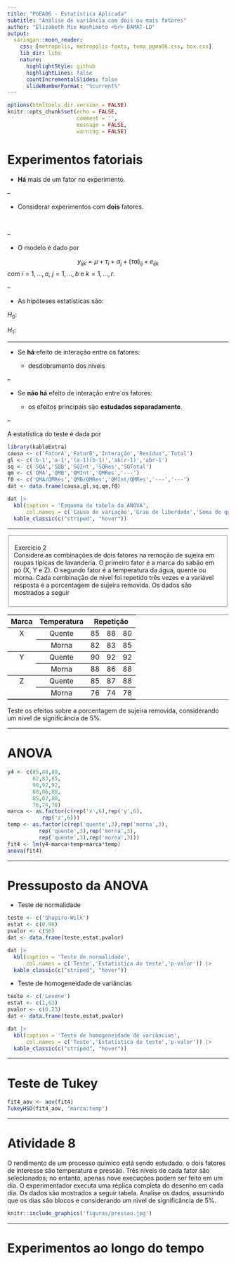 ```yaml
---
title: "PGEA06 - Estatística Aplicada"
subtitle: "Análise de variância com dois ou mais fatores" 
author: "Elizabeth Mie Hashimoto <br> DAMAT-LD"
output:
  xaringan::moon_reader:
    css: [metropolis, metropolis-fonts, tema_pgea06.css, box.css]
    lib_dir: libs
    nature:
      highlightStyle: github
      highlightLines: false
      countIncrementalSlides: false
      slideNumberFormat: "%current%"
---
```


```r
options(htmltools.dir.version = FALSE)
knitr::opts_chunk$set(echo = FALSE, 
                      comment = '',
                      message = FALSE,
                      warning = FALSE)
```
<style> 
#caixa {
  border: 1px solid;
  padding: 10px;
  box-shadow: 5px 10px blue;
}
div {
  text-align: justify;
  text-justify: inter-word;
}
</style>

# Experimentos fatoriais

- **Há** mais de um fator no experimento.

--

- Considerar experimentos com **dois** fatores. 

<br>

--

- O modelo é dado por

$$y_{ijk}=\mu+\tau_i+\alpha_j+(\tau\alpha)_{ij}+e_{ijk}$$
com $i=1,\ldots,a$, $j=1,\ldots,b$ e $k=1,\ldots,r$.

--

- As hipóteses estatísticas são:

$H_0$:

$H_1$:

---

- Se **há** efeito de interação entre os fatores:

  - desdobramento dos níveis

--
  
- Se **não há** efeito de interação entre os fatores:

  - os efeitos principais são **estudados separadamente**.
  
--

A estatística do teste é dada por

```r
library(kableExtra)
causa <- c('FatorA','FatorB','Interação','Resíduo','Total')
gl <- c('b-1','a-1','(a-1)(b-1)','ab(r-1)','abr-1')
sq <- c('SQA','SQB','SQInt','SQRes','SQTotal')
qm <- c('QMA','QMB','QMInt','QMRes','---')
f0 <- c('QMA/QMRes','QMB/QMRes','QMInt/QMRes','---','---')
dat <- data.frame(causa,gl,sq,qm,f0)

dat |> 
  kbl(caption = 'Esquema da tabela da ANOVA',
      col.names = c('Causa de variação','Grau de liberdade','Soma de quadrados','Quadrado médio','f0')) |> 
  kable_classic(c("striped", "hover"))
```

---

<fieldset class="fldsetexample-class">
  <legend class="legendexample-class">
    Exercício 2
  </legend>
  Considere as combinações de dois fatores na remoção de sujeira em roupas típicas de lavanderia. O primeiro fator é a marca do sabão em pó (X, Y e Z). O segundo fator é a temperatura da água, quente ou morna. Cada combinação de nível foi repetido três vezes e a variável resposta é a porcentagem de sujeira removida. Os dados são mostrados a seguir
  
</fieldset>

<table frame="hsides" rules="rows" width="400" align="center">
    <tbody>
        <tr style="text-align: center;">
            <th colspan="1">Marca</th>
            <th colspan="1">Temperatura</th>
            <th colspan="3">Repetição</th>
        </tr>
        <tr style="text-align: center;">
            <td>X</td>
            <td>Quente</td>
            <td>85</td>
            <td>88</td>
            <td>80</td>
        </tr>
        <tr style="text-align: center;">
            <td style="border-top-style: hidden;"> </td>
            <td>Morna</td>
            <td>82</td>
            <td>83</td>
            <td>85</td>
        </tr>
        <tr style="text-align: center;">
            <td>Y</td>
            <td>Quente</td>
            <td>90</td>
            <td>92</td>
            <td>92</td>
        </tr>
        <tr style="text-align: center;">
            <td style="border-top-style: hidden;"> </td>
            <td>Morna</td>
            <td>88</td>
            <td>86</td>
            <td>88</td>
        </tr>
        <tr style="text-align: center;">
            <td>Z</td>
            <td>Quente</td>
            <td>85</td>
            <td>87</td>
            <td>88</td>
        </tr>
        <tr style="text-align: center;">
            <td style="border-top-style: hidden;"></td>
            <td>Morna</td>
            <td>76</td>
            <td>74</td>
            <td>78</td>
        </tr>
    </tbody>
</table>

Teste os efeitos sobre a porcentagem de sujeira removida, considerando um nível de significância de 5%.

---

# ANOVA

```r
y4 <- c(85,88,80,
        82,83,85,
        90,92,92,
        88,86,88,
        85,87,88,
        76,74,78)
marca <- as.factor(c(rep('x',6),rep('y',6),
           rep('z',6)))
temp <- as.factor(c(rep('quente',3),rep('morna',3),
          rep('quente',3),rep('morna',3),
          rep('quente',3),rep('morna',3)))
fit4 <- lm(y4~marca+temp+marca*temp)
anova(fit4)
```

---

# Pressuposto da ANOVA

* Teste de normalidade 

```r
teste <- c('Shapiro-Wilk')
estat <- c(0.96)
pvalor <- c(56)
dat <- data.frame(teste,estat,pvalor)

dat |> 
  kbl(caption = 'Teste de normalidade',
      col.names = c('Teste','Estatística do teste','p-valor')) |> 
  kable_classic(c("striped", "hover"))
```

* Teste de homogeneidade de variâncias 


```r
teste <- c('Levene')
estat <- c(1,63)
pvalor <- c(0.23)
dat <- data.frame(teste,estat,pvalor)

dat |> 
  kbl(caption = 'Teste de homogeneidade de variâncias',
      col.names = c('Teste','Estatística do teste','p-valor')) |> 
  kable_classic(c("striped", "hover"))
```

---

# Teste de Tukey

```r
fit4_aov <- aov(fit4)
TukeyHSD(fit4_aov, "marca:temp")
```


---

# Atividade 8

O rendimento de um processo químico está sendo estudado. o
dois fatores de interesse são temperatura e pressão. Três níveis de cada fator são selecionados; no entanto, apenas nove execuções podem ser
feito em um dia. O experimentador executa uma réplica completa
do desenho em cada dia. Os dados são mostrados a seguir
tabela. Analise os dados, assumindo que os dias são blocos e considerando um nível de significância de 5%.

```r
knitr::include_graphics('figuras/pressao.jpg')
```

---

# Experimentos ao longo do tempo